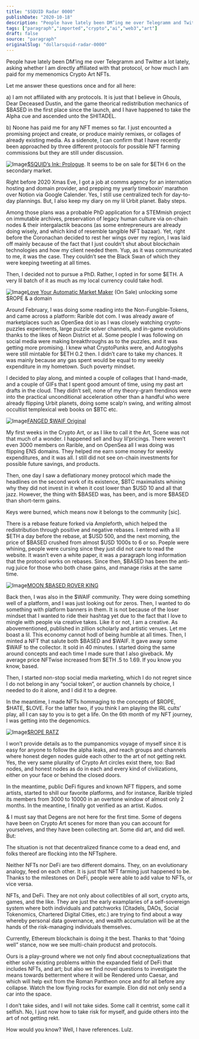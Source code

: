 ```yaml
---
title: "$SQUID Radar 0000"
publishDate: "2020-10-18"
description: "People have lately been DM’ing me over Telegramm and Twitter a lot lately, asking whether I am directly affiliated with that protocol, or how much I ......"
tags: ["paragraph","imported","crypto","ai","web3","art"]
draft: false
source: "paragraph"
originalSlug: "dollarsquid-radar-0000"
---
```


People have lately been DM’ing me over Telegramm and Twitter a lot lately, asking whether I am directly affiliated with that protocol, or how much I am paid for my memenomics Crypto Art NFTs.

Let me answer these questions once and for all here:

a) I am not affiliated with any protocols. It is just that I believe in Ghouls, Dear Deceased Dustin, and the game theorical redistribution mechanics of $BASED in the first place since the launch, and I have happened to take the Alpha cue and ascended unto the SHITADEL.

b) Noone has paid me for any NFT memes so far. I just encounted a promising project and create, or produce mainly remixes, or collages of already existing media. As a sidenote, I can confirm that I have recently been approached by three different protocols for possible NFT farming commissions but they are still under discussion.

![Image](https://bucketeer-e05bbc84-baa3-437e-9518-adb32be77984.s3.amazonaws.com/public/images/5453af50-5029-4167-b27e-c1dffe9cc42a_640x360.gif)[$SQUID’s Ink: Prologue](https://app.rarible.com/token/0x60f80121c31a0d46b5279700f9df786054aa5ee5:15550:0xaa6c489ea0cca7593acb7c8019dea4e8b131b1ca). It seems to be on sale for $ETH 6 on the secondary market.

Right before 2020 Xmas Eve, I got a job at comms agency for an internation hosting and domain provider, and prepping my yearly timeboxin’ marathon over Notion via Google Calender. Yes, I still use centralized tech for day-to-day plannings. But, I also keep my diary on my lil Urbit planet. Baby steps.

Among those plans was a probable PhD application for a STEMmish project on immutable archives, preservation of legacy human culture via on-chain nodes & their intergalactik beacons (as some entrepreneurs are already doing wisely, and which kind of resemble tangible NFT bazaar). Yet, right before the Coronachan decided to rest her wings over my region, I was laid off mainly because of the fact that I just couldn’t shut about blockchain technologies and how my client needed them. Yup, as it was communicated to me, it was the case. They couldn’t see the Black Swan of which they were keeping tweeting at all times.

Then, I decided not to pursue a PhD. Rather, I opted in for some $ETH. A very lil batch of it as much as my local currency could take hodl.

![Image](https://bucketeer-e05bbc84-baa3-437e-9518-adb32be77984.s3.amazonaws.com/public/images/44ea462b-9d2b-4408-a532-3bb59e2a3fc6_640x510.gif)[Love Your Automatic Market Maker](https://app.rarible.com/token/0x60f80121c31a0d46b5279700f9df786054aa5ee5:44582:0x36de990133d36d7e3df9a820aa3ede5a2320de71) (On Sale) unlocking some $ROPE & a domain

Around February, I was doing some reading into the Non-Fungible-Tokens, and came across a platform: Rarible dot com. I was already aware of marketplaces such as OpenSea dot io as I was closely watching crypto-puzzles experiments, large puzzle solver channels, and in-game evolutions thanks to the likes of Neon District et al. Some people I was following on social media were making breakthroughs as to the puzzles, and it was getting more promising. I knew what CryptoPunks were, and Autoglyphs were still mintable for $ETH 0.2 then. I didn’t care to take my chances. It was mainly because any gas spent would be equal to my weekly expenditure in my hometown. Such poverty mindset.

I decided to play along, and minted a couple of collages that I hand-made, and a couple of GIFs that I spent good amount of time, using my past art drafts in the cloud. They didn’t sell, none of my theory-gram frendinos were into the practical unconditional acceleration other than a handful who were already flipping Urbit planets, doing some scalp’n swing, and writing almost occultist templexical web books on $BTC etc.

![Image](https://bucketeer-e05bbc84-baa3-437e-9518-adb32be77984.s3.amazonaws.com/public/images/9d0cb230-150b-4451-b87d-2df6930e3395_384x256.gif)[FANGED $WAIF Original](https://app.rarible.com/token/0xd07dc4262bcdbf85190c01c996b4c06a461d2430:35296:0x36de990133d36d7e3df9a820aa3ede5a2320de71)

My first weeks in the Crypto Art, or as I like to call it the Art, Scene was not that much of a wonder. I happened sell and buy lil’pricings. There weren’t even 3000 members on Rarible, and on OpenSea all I was doing was flipping ENS domains. They helped me earn some money for weekly expenditures, and it was all. I still did not see on-chain investments for possible future savings, and products.

Then, one day I saw a deflationary money protocol which made the headlines on the second work of its existence, $BTC maximalists whining why they did not invest in it when it cost lower than $USD 10 and all that jazz. However, the thing with $BASED was, has been, and is more $BASED than short-term gains.

Keys were burned, which means now it belongs to the community [sic].

There is a rebase feature forked via Ampleforth, which helped the redistribution through positive and negative rebases. I entered with a lil $ETH a day before the rebase, at $USD 500, and the next morning, the price of $BASED crushed from almost $USD 1000s to 6 or so. Poeple were whining, people were cursing since they just did not care to read the website. It wasn’t even a white paper, it was a paragraph long information that the protocol works on rebases. Since then, $BASED has been the anti-rug juice for those who both chase gains, and manage risks at the same time.

![Image](https://bucketeer-e05bbc84-baa3-437e-9518-adb32be77984.s3.amazonaws.com/public/images/6d048fc3-6ac4-4985-8ddb-2e1d44c7b2b9_424x640.gif)[MOON $BASED ROVER KING](https://app.rarible.com/token/0x60f80121c31a0d46b5279700f9df786054aa5ee5:47212:0x36de990133d36d7e3df9a820aa3ede5a2320de71)

Back then, I was also in the $WAIF community. They were doing something well of a platform, and I was just looking out for zeros. Then, I wanted to do something with platform banners in them. It is not because of the loser mindset that I wanted to ride their hashtag yet due to the fact that I love to mingle with people via creative takes. Like it or not, I am a creative. As abovementioned, published in zillion scholarly and artistic venues. Let me boast a lil. This economy cannot hodl of being humble at all times. Then, I minted a NFT that salute both $BASED and $WAIF. It gave away some $WAIF to the collector. It sold in 40 minutes. I started doing the same around concepts and each time I made sure that I also giveback. My average price NFTwise increased from $ETH .5 to 1.69. If you know you know, based.

Then, I started non-stop social media marketing, which I do not regret since I do not belong in any “social token”, or auction channels by choice, I needed to do it alone, and I did it to a degree.

In the meantime, I made NFTs hommaging to the concepts of $ROPE, $HATE, $LOVE. For the latter two, if you think I am playing the IRL cults’ play, all I can say to you is to get a life. On the 6th month of my NFT journey, I was getting into the degenomics.

![Image](https://bucketeer-e05bbc84-baa3-437e-9518-adb32be77984.s3.amazonaws.com/public/images/6777a6a2-2acf-48f8-a419-f17b312ee522_479x640.gif)[$ROPE RATZ](https://app.rarible.com/token/0x60f80121c31a0d46b5279700f9df786054aa5ee5:49258:0x36de990133d36d7e3df9a820aa3ede5a2320de71)

I won’t provide details as to the pumpanomics voyage of myself since it is easy for anyone to follow the alpha leaks, and reach groups and channels where honest degen nodes guide each other to the art of not getting rekt. Yes, the very same plurality of Crypto Art circles exist there, too: Bad nodes, and honest nodes as do in each and every kind of civilizations, either on your face or behind the closed doors.

In the meantime, public DeFi figures and known NFT flippers, and some artists, started to shill our favorite platforms, and for instance, Rarible tripled its members from 3000 to 10000 in an overtone window of almost only 2 months. In the meantine, I finally got verified as an artist. Kudos.

& I must say that Degens are not here for the first time. Some of degens have been on Crypto Art scenes for more than you can account for yourselves, and they have been collecting art. Some did art, and did well. But:

The situation is not that decentralized finance come to a dead end, and folks thereof are flocking into the NFTsphere.

Neither NFTs nor DeFi are two different domains. They, on an evolutionary analogy, feed on each other. It is just that NFT farming just happened to be. Thanks to the milestones on DeFi, people were able to add value to NFTs, or vice versa.

NFTs, and DeFi. They are not only about collectibles of all sort, crypto arts, games, and the like. They are just the early examplaries of a self-sovereign system where both individuals and patchworks (Citadels, DAOs, Social Tokenomics, Chartered Digital Cities, etc.) are trying to find about a way whereby personal data governance, and wealth accumulation will be at the hands of the risk-managing individuals themselves.

Currently, Ethereum blockchain is doing it the best. Thanks to that “doing well” stance, now we see multi-chain producst and protocols.

Ours is a play-ground where we not only find about cocneptualizations that either solve existing problems within the expanded field of DeFi that includes NFTs, and art; but also we find novel questions to investigate the means towards betterment where it will be Rendered unto Caesar, and which will help exit from the Roman Pantheon once and for all before any collapse. Watch the low flying rocks for example. Elon did not only send a car into the space.

I don’t take sides, and I will not take sides. Some call it centrist, some call it selfish. No, I just now how to take risk for myself, and guide others into the art of not getting rekt.

How would you know? Well, I have references. Lulz.


